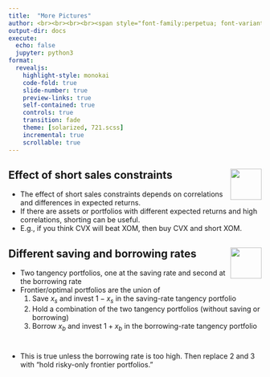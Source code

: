 ```yaml
---
title:  "More Pictures"
author: <br><br><br><br><span style="font-family:perpetua; font-variant:small-caps; color:#606060;">Kerry Back</span><br><br><img src="RiceBusiness-transparent-logo-sm.png"  height=80>
output-dir: docs
execute:
  echo: false
  jupyter: python3
format: 
  revealjs:
    highlight-style: monokai
    code-fold: true
    slide-number: true
    preview-links: true
    self-contained: true
    controls: true
    transition: fade
    theme: [solarized, 721.scss]
    incremental: true
    scrollable: true
---
```


## Effect of short sales constraints <a href="https://learn-investments.rice-business.org/portfolios/short-sales-constraints"><img src="images/Rice_Owl.jpg" style="width:.65in;" align=right vertical-align=center></a>

- The effect of short sales constraints depends on correlations and differences in expected returns.
- If there are assets or portfolios with different expected returns and high correlations, shorting can be useful.
- E.g., if you think CVX will beat XOM, then buy CVX and short XOM.

## Different saving and borrowing rates <a href="https://learn-investments.rice-business.org/portfolios/optimal-two-rates"><img src="images/Rice_Owl.jpg" style="width:.65in;" align=right vertical-align=center></a>

- Two tangency portfolios, one at the saving rate and second at the borrowing rate
- Frontier/optimal portfolios are the union of
  1. Save $x_s$ and invest $1-x_s$ in the saving-rate tangency portfolio
  2. Hold a combination of the two tangency portfolios (without saving or borrowing)
  3. Borrow $x_b$ and invest $1+x_b$ in the borrowing-rate tangency portfolio

# 

- This is true unless the borrowing rate is too high.  Then replace 2 and 3 with "hold risky-only frontier portfolios."